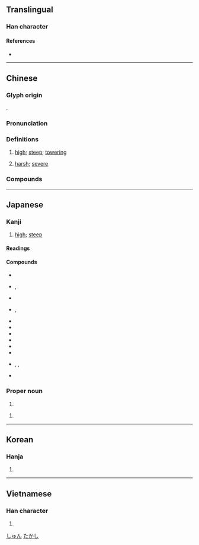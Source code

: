 {{character info}}
==Translingual==

===Han character===
{{Han char|rn=46|rad=山|as=07|sn=10|four=23747|canj=UICE|ids=⿰山夋}}

====References====
* {{Han ref|kx=0312.120|dkj=08116|dj=0612.170|hdz=10776.160|uh=5CFB|ud=23803|bh=AE6D|bd=44653}}

----

==Chinese==
{{zh-forms}}

===Glyph origin===
{{Han etym}}
{{Han compound|山|夋|ls=psc|c1=s|c2=p|t1=mountain}}.

===Pronunciation===
{{zh-pron
|m=jùn
|c=zeon3
|mn=chùn
|mc=y
|oc=y
|ma=
|cat=a
}}

===Definitions===
{{zh-hanzi}}

# {{lb|zh|of [[mountain]]s}} [[high]]; [[steep]]; [[towering]]
# [[harsh]]; [[severe]]

===Compounds===
{{zh-der|峻阪|峻酷|冷峻|峻法|崇山峻嶺|嚴刑峻法|峻刻|峻峭|峭峻|峻德|峻宇|峻阪鹽車|峻嶺|峻爵|巉峻|峻直|嚴峻|峻急|巔崖峻谷|峻論|峻節|峻秩|峻滑|峻挺|峻嶺崇山|峻崖|峻密|峻厲|峻原|峻筆|嶮峻|嵩峻|峻極|峻切|峻拒|切峻|清曹峻府|清風峻節|高峻|隆刑峻法|風骨峭峻|險峻|高山峻嶺|陡峻|高風峻節|哈拉峻}}

----

==Japanese==

===Kanji===
{{ja-kanji|grade=|rs=山07}}

# {{lb|ja|of a mountain}} [[high]]; [[steep]]

====Readings====
{{ja-readings
|on=しゅん
|kun=たかい, けわしい
|nanori=
}}

====Compounds====
{{der-top3|Compounds}}
* {{ja-r|峻拒|しゅんきょ}}
* {{ja-r|峻険|しゅんけん|rom=-}}, {{ja-r|峻嶮|しゅんけん}}
* {{ja-r|峻厳|しゅんげん}}
* {{ja-r|峻酷|しゅんこく|rom=-}}, {{ja-r|峻刻|しゅんこく}}
* {{ja-r|峻峭|しゅんしょう}}
* {{ja-r|峻別|しゅんべつ}}
* {{ja-r|峻峰|しゅんぽう}}
* {{ja-r|峻嶺|しゅんれい}}
* {{ja-r|峻烈|しゅんれつ}}
* {{ja-r|急峻|きゅうしゅん}}
* {{ja-r|険峻|けんしゅん|rom=-}}, {{ja-r|嶮峻|けんしゅん|rom=-}}, {{ja-r|剣峻|けんしゅん}}
* {{ja-r|峻下剤|しゅんげざい}}
{{der-bottom}}

===Proper noun===
{{ja-pos|proper|しゅん}}

# {{given name|ja|male}}

{{ja-pos|proper|たかし}}

# {{given name|ja|male}}

[[Category:Japanese male given names|しゅん]]
[[Category:Japanese male given names|たかし]]

----

==Korean==

===Hanja===
{{ko-hanja|hangeul=준|rv=jun|mr=chun}}

# {{rfdef|ko|sort=山07}}

----

==Vietnamese==

===Han character===
{{vi-hantu|[[tuấn]]|rs=山07}}

# {{given name|vi|male}}